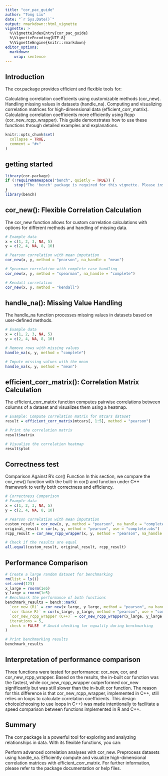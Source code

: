 ```yaml
---
title: "cor_pac_guide"
author: "Tong Liu"
date: "`r Sys.Date()`"
output: rmarkdown::html_vignette
vignette: >
  %\VignetteIndexEntry{cor_pac_guide}
  %\VignetteEncoding{UTF-8}
  %\VignetteEngine{knitr::rmarkdown}
editor_options: 
  markdown: 
    wrap: sentence
---
```


## Introduction

The cor.package provides efficient and flexible tools for:

Calculating correlation coefficients using customizable methods (cor_new).
Handling missing values in datasets (handle_na).
Computing and visualizing correlation matrices for high-dimensional data (efficient_corr_matrix).
Calculating correlation coefficients more efficiently using Rcpp (cor_new_rcpp_wrapper).
This guide demonstrates how to use these functions through detailed examples and explanations.

```r
knitr::opts_chunk$set(
  collapse = TRUE,
  comment = "#>"
)
```

## getting started

```r
library(cor.package)
if (!requireNamespace("bench", quietly = TRUE)) {
    stop("The 'bench' package is required for this vignette. Please install it with install.packages('bench').")
}
library(bench)
```

## cor_new(): Flexible Correlation Calculation

The cor_new function allows for custom correlation calculations with options for different methods and handling of missing data.

```r
# Example data
x = c(1, 2, 3, NA, 5)
y = c(2, 4, NA, 8, 10)

# Pearson correlation with mean imputation
cor_new(x, y, method = "pearson", na_handle = "mean")

# Spearman correlation with complete case handling
cor_new(x, y, method = "spearman", na_handle = "complete")

# Kendall correlation
cor_new(x, y, method = "kendall")
```

## handle_na(): Missing Value Handling

The handle_na function processes missing values in datasets based on user-defined methods.

```r
# Example data
x = c(1, 2, 3, NA, 5)
y = c(2, 4, NA, 8, 10)

# Remove rows with missing values
handle_na(x, y, method = "complete")

# Impute missing values with the mean
handle_na(x, y, method = "mean")
```

## efficient_corr_matrix(): Correlation Matrix Calculation

The efficient_corr_matrix function computes pairwise correlations between columns of a dataset and visualizes them using a heatmap.

```r
# Example: Compute correlation matrix for mtcars dataset
result = efficient_corr_matrix(mtcars[, 1:5], method = "pearson")

# Print the correlation matrix
result$matrix

# Visualize the correlation heatmap
result$plot
```

## Correctness test

Comparison Against R's cor() Function In this section, we compare the cor_new() function with the built-in cor() and function under C++ framework to verify both correctness and efficiency.

```r
# Correctness Comparison
# Example data
x = c(1, 2, 3, NA, 5)
y = c(2, 4, NA, 8, 10)

# Pearson correlation with mean imputation
custom_result = cor_new(x, y, method = "pearson", na_handle = "complete")
original_result = cor(x, y, method = "pearson", use = "complete.obs")
rcpp_result = cor_new_rcpp_wrapper(x, y, method = "pearson", na_handle = "complete")

# Check if the results are equal
all.equal(custom_result, original_result, rcpp_result)
```

## Performance Comparison

```r
# Create a large random dataset for benchmarking
rm(list = ls())
set.seed(123)
x_large = rnorm(1e5)
y_large = rnorm(1e5)
# Benchmark the performance of both functions
benchmark_results = bench::mark(
  `cor_new (R)` = cor_new(x_large, y_large, method = "pearson", na_handle = "complete"),
  `cor (base R)` = cor(x_large, y_large, method = "pearson", use = "complete.obs"),
  `cor_new_rcpp_wrapper (C++)` = cor_new_rcpp_wrapper(x_large, y_large, method = "pearson", na_handle = "complete"),
  iterations = 5,
  check = FALSE  # Avoid checking for equality during benchmarking
)

# Print benchmarking results
benchmark_results
```

## Interpretation of performance comparison

Three functions were tested for performance: cor_new, cor, and cor_new_rcpp_wrapper.
Based on the results, the in-built cor function was the fastest, while cor_new_rcpp_wrapper outperformed cor_new significantly but was still slower than the in-built cor function.
The reason for this difference is that cor_new_rcpp_wrapper, implemented in C++, still relies on loops to calculate correlation coefficients.
This design choice(choosing to use loops in C++) was made intentionally to facilitate a speed comparison between functions implemented in R and C++.

## Summary

The corr.package is a powerful tool for exploring and analyzing relationships in data.
With its flexible functions, you can:

Perform advanced correlation analyses with cor_new.
Preprocess datasets using handle_na.
Efficiently compute and visualize high-dimensional correlation matrices with efficient_corr_matrix.
For further information, please refer to the package documentation or help files.
